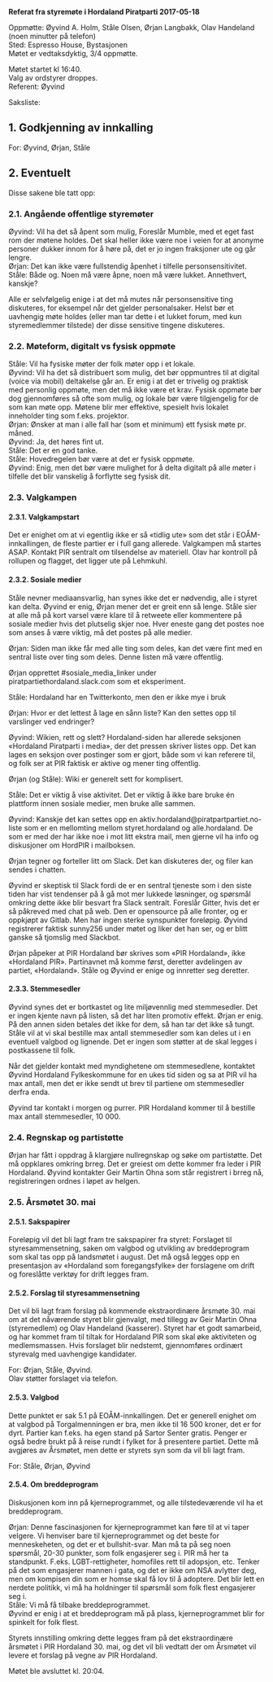 '''Referat fra styremøte i Hordaland Piratparti 2017-05-18'''

Oppmøtte: Øyvind A. Holm, Ståle Olsen,  Ørjan Langbakk, Olav Handeland (noen minutter på telefon)<br />
Sted: Espresso House, Bystasjonen<br />
Møtet er vedtaksdyktig, 3/4 oppmøtte.

Møtet startet kl 16:40.<br />
Valg av ordstyrer droppes.<br />
Referent: Øyvind

Saksliste:

== 1. Godkjenning av innkalling ==

For: Øyvind, Ørjan, Ståle

== 2. Eventuelt ==

Disse sakene ble tatt opp:

=== 2.1. Angående offentlige styremøter ===

Øyvind: Vil ha det så åpent som mulig, Foreslår Mumble, med et eget fast rom der møtene holdes. Det skal heller ikke være noe i veien for at anonyme personer dukker innom for å høre på, det er jo ingen fraksjoner ute og går lengre.<br />
Ørjan: Det kan ikke være fullstendig åpenhet i tilfelle personsensitivitet.<br />
Ståle: Både og. Noen må være åpne, noen må være lukket. Annethvert, kanskje?

Alle er selvfølgelig enige i at det må mutes når personsensitive ting diskuteres, for eksempel når det gjelder personalsaker. Helst bør et uavhengig møte holdes (eller man tar dette i et lukket forum, med kun styremedlemmer tilstede) der disse sensitive tingene diskuteres.

=== 2.2. Møteform, digitalt vs fysisk oppmøte ===

Ståle: Vil ha fysiske møter der folk møter opp i et lokale.<br />
Øyvind: Vil ha det så distribuert som mulig, det bør oppmuntres til at digital (voice via mobil) deltakelse går an. Er enig i at det er trivelig og praktisk med personlig oppmøte, men det må ikke være et krav. Fysisk oppmøte bør dog gjennomføres så ofte som mulig, og lokale bør være tilgjengelig for de som kan møte opp. Møtene blir mer effektive, spesielt hvis lokalet inneholder ting som f.eks. projektor.<br />
Ørjan: Ønsker at man i alle fall har (som et minimum) ett fysisk møte pr. måned.<br />
Øyvind: Ja, det høres fint ut.<br />
Ståle: Det er en god tanke.<br />
Ståle: Hovedregelen bør være at det er fysisk oppmøte.<br />
Øyvind: Enig, men det bør være mulighet for å delta digitalt på alle møter i tilfelle det blir vanskelig å forflytte seg fysisk dit.

=== 2.3. Valgkampen ===

==== 2.3.1. Valgkampstart ====

Det er enighet om at vi egentlig ikke er så «tidlig ute» som det står i EOÅM-innkallingen, de fleste partier er i full gang allerede. Valgkampen må startes ASAP. Kontakt PIR sentralt om tilsendelse av materiell. Olav har kontroll på rollupen og flagget, det ligger ute på Lehmkuhl.

==== 2.3.2. Sosiale medier ====

Ståle nevner mediaansvarlig, han synes ikke det er nødvendig, alle i styret kan delta. Øyvind er enig, Ørjan mener det er greit enn så lenge. Ståle sier at alle må på kort varsel være klare til å retweete eller kommentere på sosiale medier hvis det plutselig skjer noe. Hver eneste gang det postes noe som anses å være viktig, må det postes på alle medier.

Ørjan: Siden man ikke får med alle ting som deles, kan det være fint med en sentral liste over ting som deles. Denne listen må være offentlig.

Ørjan opprettet #sosiale_media_linker under piratpartiethordaland.slack.com som et eksperiment.

Ståle: Hordaland har en Twitterkonto, men den er ikke mye i bruk

Ørjan: Hvor er det lettest å lage en sånn liste? Kan den settes opp til varslinger ved endringer?

Øyvind: Wikien, rett og slett? Hordaland-siden har allerede seksjonen «Hordaland Piratparti i media», der det pressen skriver listes opp. Det kan lages en seksjon over postinger som er gjort, både som vi kan referere til, og folk ser at PIR faktisk er aktive og mener ting offentlig.

Ørjan (og Ståle): Wiki er generelt sett for komplisert.

Ståle: Det er viktig å vise aktivitet. Det er viktig å ikke bare bruke én plattform innen sosiale medier, men bruke alle sammen.

Øyvind: Kanskje det kan settes opp en aktiv.hordaland@piratpartpartiet.no-liste som er en mellomting mellom styret.hordaland og alle.hordaland. De som er med der har ikke noe i mot litt ekstra mail, men gjerne vil ha info og diskusjoner om HordPIR i mailboksen.

Ørjan tegner og forteller litt om Slack. Det kan diskuteres der, og filer kan sendes i chatten.

Øyvind er skeptisk til Slack fordi de er en sentral tjeneste som i den siste tiden har vist tendenser på å gå mot mer lukkede løsninger, og spørsmål omkring dette ikke blir besvart fra Slack sentralt. Foreslår Gitter, hvis det er så påkreved med chat på web. Den er opensource på alle fronter, og er oppkjøpt av Gitlab. Men har ingen sterke synspunkter foreløpig. Øyvind registrerer faktisk sunny256 under møtet og liker det han ser, og er blitt ganske så tjomslig med Slackbot.

Ørjan påpeker at PIR Hordaland bør skrives som «PIR Hordaland», ikke «Hordaland PIR». Partinavnet må komme først, deretter avdelingen av partiet, «Hordaland». Ståle og Øyvind er enige og innretter seg deretter.

==== 2.3.3. Stemmesedler ====

Øyvind synes det er bortkastet og lite miljøvennlig med stemmesedler. Det er ingen kjente navn på listen, så det har liten promotiv effekt. Ørjan er enig. På den annen siden betales det ikke for dem, så han tar det ikke så tungt. Ståle vil at vi skal bestille max antall stemmesedler som kan deles ut i en eventuell valgbod og lignende. Det er ingen som støtter at de skal legges i postkassene til folk.

Når det gjelder kontakt med myndighetene om stemmesedlene, kontaktet Øyvind Hordaland Fylkeskommune for en ukes tid siden og sa at PIR vil ha max antall, men det er ikke sendt ut brev til partiene om stemmesedler derfra enda.

Øyvind tar kontakt i morgen og purrer. PIR Hordaland kommer til å bestille max antall stemmesedler, 10 000.

=== 2.4. Regnskap og partistøtte ===

Ørjan har fått i oppdrag å klargjøre nullregnskap og søke om partistøtte. Det må oppklares omkring brreg. Det er greiest om dette kommer fra leder i PIR Hordaland. Øyvind kontakter Geir Martin Ohna som står registrert i brreg nå, registreringen ordnes i løpet av helgen.

=== 2.5. Årsmøtet 30. mai ===

==== 2.5.1. Sakspapirer ====

Foreløpig vil det bli lagt fram tre sakspapirer fra styret: Forslaget til styresammensetning, saken om valgbod og utvikling av breddeprogram som skal tas opp på landsmøtet i august. Det må også legges opp en presentasjon av «Hordaland som foregangsfylke» der forslagene om drift og foreslåtte verktøy for drift legges fram.

==== 2.5.2. Forslag til styresammensetning ====

Det vil bli lagt fram forslag på kommende ekstraordinære årsmøte  30. mai om at det nåværende styret blir gjenvalgt, med tillegg av Geir Martin Ohna (styremedlem) og Olav Handeland (kasserer). Styret har et godt samarbeid, og har kommet fram til tiltak for Hordaland PIR som skal  øke aktiviteten og medlemsmassen. Hvis forslaget blir nedstemt,  gjennomføres ordinært styrevalg med uavhengige kandidater.

For: Ørjan, Ståle, Øyvind.<br />
Olav støtter forslaget via telefon.

==== 2.5.3. Valgbod ====

Dette punktet er sak 5.1 på EOÅM-innkallingen. Det er generell enighet om at valgbod på Torgalmenningen er bra, men ikke til 16 500 kroner, det er for dyrt. Partier kan f.eks. ha egen stand på Sartor Senter gratis. Penger er også bedre brukt på å reise rundt i fylket for å presentere partiet. Dette må avgjøres av Årsmøtet, men dette er styrets syn som da vil bli lagt fram.

For: Ståle, Ørjan, Øyvind

==== 2.5.4. Om breddeprogram ====

Diskusjonen kom inn på kjerneprogrammet, og alle tilstedeværende vil ha et breddeprogram.

Ørjan: Denne fascinasjonen for kjerneprogrammet kan føre til at vi taper velgere. Vi henviser bare til kjerneprogrammet og det beste for menneskeheten, og det er et bullshit-svar. Man må ta på seg noen spørsmål, 20-30 punkter, som folk engasjerer seg i. PIR må her ta standpunkt. F.eks. LGBT-rettigheter, homofiles rett til adopsjon, etc. Tenker på det som engasjerer mannen i gata, og det er ikke om NSA avlytter deg, men om kompisen din som er homse skal få lov til å adoptere. Det blir lett en nerdete politikk, vi må ha holdninger til spørsmål som folk flest engasjerer seg i.<br />
Ståle: Vi må få tilbake breddeprogrammet.<br />
Øyvind er enig i at et breddeprogram må på plass, kjerneprogrammet blir for spinkelt for folk flest.

Styrets innstilling omkring dette legges fram på det ekstraordinære årsmøtet i PIR Hordaland 30. mai, og det vil bli vedtatt der om Årsmøtet vil levere et forslag på vegne av PIR Hordaland.

Møtet ble avsluttet kl. 20:04.
